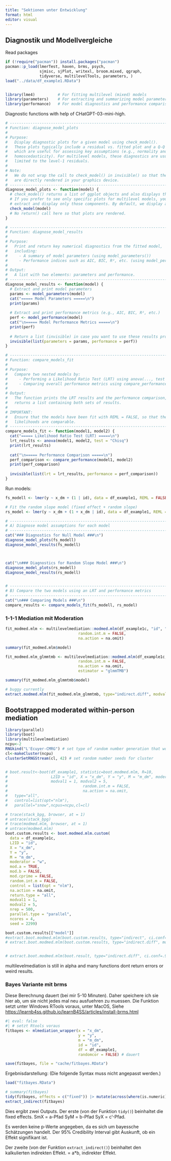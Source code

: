 ```yaml
---
title: "Sektionen unter Entwicklung"
format: html
editor: visual
---
```


## Diagnostik und Modellvergleiche

Read packages

```r

if (!require("pacman")) install.packages("pacman")
pacman::p_load(lmerTest, haven, brms, psych,
               sjmisc, sjPlot, writexl, broom.mixed, qgraph,
               tidyverse, multilevelTools, parameters, )
load("../data/df_example1.RData")


library(lme4)          # For fitting multilevel (mixed) models
library(parameters)    # For extracting and summarizing model parameters
library(performance)   # For model diagnostics and performance comparisons

```

Diagnostic functions with help of CHatGPT-03-mini-high.

```r
# ------------------------------------------------------------------------------
# Function: diagnose_model_plots
#
# Purpose:
#   Display diagnostic plots for a given model using check_model().
#   These plots typically include a residual vs. fitted plot and a Q-Q plot,
#   which are useful for assessing key assumptions (e.g., normality and
#   homoscedasticity). For multilevel models, these diagnostics are usually
#   limited to the level-1 residuals.
#
# Note:
#   We do not wrap the call to check_model() in invisible() so that the plots
#   are directly rendered in your graphics device.
# ------------------------------------------------------------------------------
diagnose_model_plots <- function(model) {
  # check_model() returns a list of ggplot objects and also displays them.
  # If you prefer to see only specific plots for multilevel models, you might
  # extract and display only those components. By default, we display all.
  check_model(model)
  # No return() call here so that plots are rendered.
}

# ------------------------------------------------------------------------------
# Function: diagnose_model_results
#
# Purpose:
#   Print and return key numerical diagnostics from the fitted model,
#   including:
#     - A summary of model parameters (using model_parameters())
#     - Performance indices such as AIC, BIC, R², etc. (using model_performance())
#
# Output:
#   A list with two elements: parameters and performance.
# ------------------------------------------------------------------------------
diagnose_model_results <- function(model) {
  # Extract and print model parameters
  params <- model_parameters(model)
  cat("===== Model Parameters =====\n")
  print(params)
  
  # Extract and print performance metrics (e.g., AIC, BIC, R², etc.)
  perf <- model_performance(model)
  cat("\n===== Model Performance Metrics =====\n")
  print(perf)
  
  # Return a list (invisible) in case you want to use these results programmatically
  invisible(list(parameters = params, performance = perf))
}

# ------------------------------------------------------------------------------
# Function: compare_models_fit
#
# Purpose:
#   Compare two nested models by:
#     - Performing a Likelihood Ratio Test (LRT) using anova(..., test = "Chisq")
#     - Comparing overall performance metrics using compare_performance()
#
# Output:
#   The function prints the LRT results and the performance comparison, and
#   returns a list containing both sets of results.
#
# IMPORTANT:
#   Ensure that the models have been fit with REML = FALSE, so that their
#   likelihoods are comparable.
# ------------------------------------------------------------------------------
compare_models_fit <- function(model1, model2) {
  cat("===== Likelihood Ratio Test (LRT) =====\n")
  lrt_results <- anova(model1, model2, test = "Chisq")
  print(lrt_results)
  
  cat("\n===== Performance Comparison =====\n")
  perf_comparison <- compare_performance(model1, model2)
  print(perf_comparison)
  
  invisible(list(lrt = lrt_results, performance = perf_comparison))
}

```

Run models:

```r
fs_modell <- lmer(y ~ x_dm + (1 | id), data = df_example1, REML = FALSE)

# Fit the random slope model (fixed effect + random slope)
rs_model <- lmer(y ~ x_dm + (1 + x_dm | id), data = df_example1, REML = FALSE)

# ------------------------------------------------------------------------------
# A) Diagnose model assumptions for each model
# ------------------------------------------------------------------------------
cat("### Diagnostics for Null Model ###\n")
diagnose_model_plots(fs_modell)
diagnose_model_results(fs_modell)



cat("\n### Diagnostics for Random Slope Model ###\n")
diagnose_model_plots(rs_modell)
diagnose_model_results(rs_modell)


# ------------------------------------------------------------------------------
# B) Compare the two models using an LRT and performance metrics
# ------------------------------------------------------------------------------
cat("\n### Comparing Models ###\n")
compare_results <- compare_models_fit(fs_modell, rs_model)
```

### 1-1-1 Mediation mit Moderation

```r
fit_modmed.mlm <- multilevelmediation::modmed.mlm(df_example1c, "id", "x_dm", "y", "m_dm", "w", moderator = "w", mod.a = TRUE,
                                random.int.m = FALSE,
                                na.action = na.omit)

summary(fit_modmed.mlm$model)

fit_modmed.mlm_glmmtmb <- multilevelmediation::modmed.mlm(df_example1c, "id", "x_dm", "y", "m_dm", "w", moderator = "w", mod.a = TRUE,
                                random.int.m = FALSE,
                                na.action = na.omit,
                                estimator = "glmmTMB")

summary(fit_modmed.mlm_glmmtmb$model)
```

```r
# buggy currently
extract.modmed.mlm(fit_modmed.mlm_glmmtmb, type="indirect.diff", modval1 = 1, modval2 = 5)
```

## Bootstrapped moderated within-person mediation

```r
library(parallel)
library(boot)
library(multilevelmediation)
ncpu<-2
RNGkind("L'Ecuyer-CMRG") # set type of random number generation that works in parallel
cl<-makeCluster(ncpu)
clusterSetRNGStream(cl, 42) # set random number seeds for cluster


# boot.result<-boot(df_example1, statistic=boot.modmed.mlm, R=10,
#                   L2ID = "id", X = "x_dm", Y = "y", M = "m_dm", moderator = "w", mod.a = TRUE,
#                   modval1 = 1, modval2 = 5,
#                                 random.int.m = FALSE,
#                                 na.action = na.omit,
#   type="all",
#   control=list(opt="nlm"),
#   parallel="snow",ncpus=ncpu,cl=cl)

# trace(stack_bpg, browser, at = 1)
# untrace(stack_bpg)
# trace(modmed.mlm, browser, at = 1)
# untrace(modmed.mlm)
boot.custom.results <- boot.modmed.mlm.custom(
  data = df_example1c,
  L2ID = "id",
  X = "x_dm",
  Y = "y",
  M = "m_dm",
  moderator = "w",
  mod.a = TRUE,
  mod.b = FALSE,
  mod.cprime = FALSE,
  random.int.m = FALSE,
  control = list(opt = "nlm"),
  na.action = na.omit,
  return.type = "all",
  modval1 = 1,
  modval2 = 5,
  nrep = 500,
  parallel.type = "parallel",
  ncores = 4,
  seed = 2299)


```

```r
boot.custom.results[["model"]]
#extract.boot.modmed.mlm(boot.custom.results, type="indirect", ci.conf=.95) # buggy
# extract.boot.modmed.mlm(boot.custom.results, type="indirect.diff", modval1 = 1, modval2 =5, ci.conf=.95) # buggy


# extract.boot.modmed.mlm(boot.result, type="indirect.diff", ci.conf=.95)
```

multilevelmediation is still in alpha and many functions dont return errors or weird results.

### Bayes Variante mit brms

Diese Berechnung dauert (bei mir 5-10 Minuten). Daher speichere ich sie hier ab, um sie nicht jedes mal neu ausfuehren zu muessen. Die Funktion setzt unter Windows RTools voraus, unter MacOS, Siehe <https://learnb4ss.github.io/learnB4SS/articles/install-brms.html>

```r
#| eval: false
#| # setzt Rtools voraus
fitbayes <- mlmediation_wrapper(x = "x_dm",
                                y = "y",
                                m = "m_dm",
                                id = "id",
                                df = df_example1,
                                randomcor = FALSE) # dauert

save(fitbayes, file = "cache/fitbayes.RData")
```

Ergebnisdarstellung: (Die folgende Syntax muss nicht angepasst werden.)

```r
load("fitbayes.RData")

# summary(fitbayes)
tidy(fitbayes, effects = c("fixed")) |> mutate(across(where(is.numeric), ~round(.x,2)))
extract_indirect(fitbayes)
```

Dies ergibt zwei Outputs. Der erste (von der Funktion `tidy()`) beinhaltet die fixed effects. SmX = a-Pfad SyM = b-Pfad SyX = c'-Pfad.

Es werden keine p-Werte angegeben, da es sich um bayessche Schätzungen handelt. Der 95% Credibility Interval gibt Auskunft, ob ein Effekt signifikant ist.

Der zweite (von der Funktion `extract_indirect()`) beinhaltet den kalkulierten indirekten Effekt. = a\*b, indirekter Effekt.
